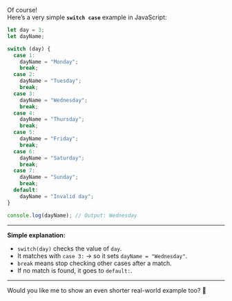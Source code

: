 Of course!  
Here’s a very simple **`switch case`** example in JavaScript:

```javascript
let day = 3;
let dayName;

switch (day) {
  case 1:
    dayName = "Monday";
    break;
  case 2:
    dayName = "Tuesday";
    break;
  case 3:
    dayName = "Wednesday";
    break;
  case 4:
    dayName = "Thursday";
    break;
  case 5:
    dayName = "Friday";
    break;
  case 6:
    dayName = "Saturday";
    break;
  case 7:
    dayName = "Sunday";
    break;
  default:
    dayName = "Invalid day";
}

console.log(dayName); // Output: Wednesday
```

---

**Simple explanation:**

- `switch(day)` checks the value of `day`.
- It matches with `case 3:` → so it sets `dayName = "Wednesday"`.
- `break` means stop checking other cases after a match.
- If no match is found, it goes to `default:`.

---

Would you like me to show an even shorter real-world example too? 🚀
